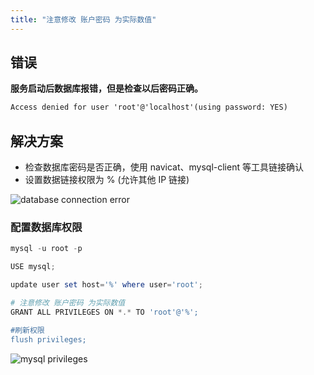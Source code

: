 ```yaml
---
title: "注意修改 账户密码 为实际数值"
---
```


## 错误

**服务启动后数据库报错，但是检查以后密码正确。**

```xml
Access denied for user 'root'@'localhost'(using password: YES)
```

## 解决方案

- 检查数据库密码是否正确，使用 navicat、mysql-client 等工具链接确认
- 设置数据链接权限为 % (允许其他 IP 链接)

![database connection error](https://cdn.nlark.com/yuque/0/2022/png/283679/1669362980548-e96575da-b3d0-41e8-9b89-0074a816e2c5.png)

### 配置数据库权限

```powershell
mysql -u root -p

USE mysql;

update user set host='%' where user='root';

# 注意修改 账户密码 为实际数值
GRANT ALL PRIVILEGES ON *.* TO 'root'@'%';

#刷新权限
flush privileges;
```

![mysql privileges](https://cdn.nlark.com/yuque/0/2021/png/283679/1637116427387-f17296b9-1438-4cd6-b3e1-3fe3b05c84a6.png)

